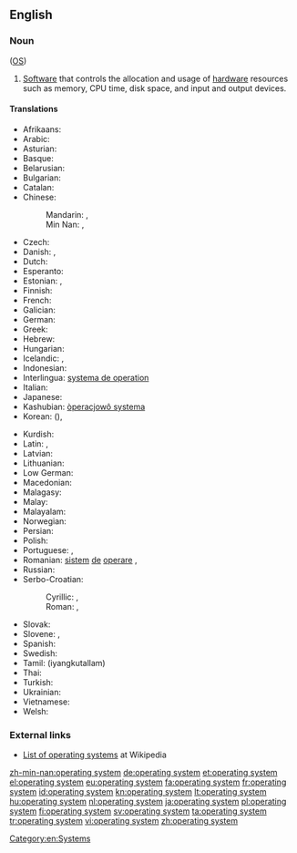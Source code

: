 ==English==
{{wikipedia}}

===Noun===
{{en-noun|head=[[operating]] [[system]]}} ([[OS]])

# {{software}} [[Software]] that controls the allocation and usage of [[hardware]] resources such as memory, CPU time, disk space, and input and output devices.

====Translations====
{{trans-top|software which controls computer}}
* Afrikaans: {{t-|af|bedryfstelsel}}
* Arabic: {{t-|ar|نظام تشغيل|m|tr=niẓām tašġīl|sc=Arab}}
* Asturian: {{t-|ast|sistema operativu|m}}
* Basque: {{t-|eu|sistema eragile}}
* Belarusian: {{t-|be|аперацыйная сістэма|f|tr=aperacýjnaja sistéma|sc=Cyrl}}
* Bulgarian: {{t-|bg|операционна система|f|tr=operaciónna sistéma|sc=Cyrl}}
* Catalan: {{t-|ca|sistema operatiu|m}}
* Chinese:
*: Mandarin: {{t|cmn|操作系統|sc=Hani}}, {{t|cmn|操作系统|tr=cāozuò xìtǒng|sc=Hani}}
*: Min Nan: {{t-|nan|操作系統|sc=Hans}}, {{t-|nan|操作系统|tr=chok-gia̍p hē-thóng|sc=Hans}}
* Czech: {{t-|cs|operační systém|m}}
* Danish: {{t-|da|styresystem|n}}, {{t-|da|operativsystem|n}}
* Dutch: {{t+|nl|besturingssysteem|n}}
* Esperanto: {{t+|eo|operaciumo}}
* Estonian: {{t-|et|operatsioonisüsteem|s}}, {{t-|et|operatsioonisüsteemi|p}}
* Finnish: {{t+|fi|käyttöjärjestelmä}}
* French: {{t+|fr|système d’exploitation|m}}
* Galician: {{t-|gl|sistema operativo|m}}
* German: {{t+|de|Betriebssystem|n}}
* Greek: {{t+|el|λειτουργικό σύστημα|n|tr=leitourgikó sýstima|sc=Grek}}
* Hebrew: {{t+|he|מערכת הפעלה|f|tr=ma'arékhet-haf'alá}}
* Hungarian: {{t+|hu|operációs rendszer}}
* Icelandic: {{t-|is|stýrikerfi|n}}, {{t-|is|stjórnkerfi|n}} {{qualifier|rare}}
* Indonesian: {{t-|id|sistem operasi}}
* Interlingua: [[systema de operation]]
* Italian: {{t+|it|sistema operativo|m}}
* Japanese: {{t+|ja|オペレーティングシステム|tr=opēretingushisutemu}}
* Kashubian: [[òperacjowô systema]]
* Korean: {{t-|ko|운영 체제|tr=unyeong cheje|sc=Kore}} ({{t-|ko|運營體制|sc=Kore}}), {{t-|ko|오퍼레이팅 시스템|tr=opeoreiting siseutem|sc=Kore}}
{{trans-mid}}
* Kurdish: {{t|ku|sîstema şixulandinê}}
* Latin: {{t-|la|systema interna|f}}, {{t-|la|systema operationis|f}}
* Latvian: {{t-|lv|operacionālā sistēma}}
* Lithuanian: {{t+|lt|operacinė sistema}}
* Low German: {{t-|nds|Bedriefsysteem}}
* Macedonian: {{t-|mk|оперативен систем|m|tr=operatíven sístem}}
* Malagasy: {{t+|mg|mpandrindra milina}}
* Malay: {{t-|ms|sistem pengoperasian}}
* Malayalam: {{t-|ml|ഓപറേറ്റിങ്ങ് സിസ്റ്റം}}
* Norwegian: {{t-|no|operativsystem}}
* Persian: {{t-|fa|ﺱیﺲﺘﻣ ﻉﺎﻤﻟ|tr=sistem âmal}}
* Polish: {{t+|pl|system operacyjny|m}}
* Portuguese: {{qualifier|Portugal}} {{t+|pt|sistema operativo|m}}, {{qualifier|Brazil}} {{t+|pt|sistema operacional|m}}
* Romanian: [[sistem]] [[de]] [[operare]] {{n}}, {{t-|ro|sistem operațional|n}}
* Russian: {{t+|ru|операционная система|f|tr=operaciónnaja sistéma}}
* Serbo-Croatian:
*: Cyrillic:  {{t-|sh|оперативни систем|m|sc=Cyrl}}, {{t-|sh|операцијски сустав|m|sc=Cyrl}}
*: Roman: {{t-|sh|operativni sistem|m}}, {{t-|sh|operacijski sustav|m|alt=operácījskī sústav}}
* Slovak: {{t+|sk|operačný systém|m}}
* Slovene: {{t-|sl|operacijski sistem|m}}, {{t-|sl|operacijski sistem|m}}
* Spanish: {{t+|es|sistema operativo|m}}
* Swedish: {{t+|sv|operativsystem}}
* Tamil: {{t-|ta|இயங்குதளம்}} (iyangkutallam)
* Thai: {{t-|th|ระบบปฏิบัติการ|tr=rábòp bpàdtìbàt gaan|sc=Thai}}
* Turkish: {{t+|tr|işletim sistemi}}
* Ukrainian: {{t-|uk|операційна система|f|tr=operacíjna systéma|sc=Cyrl}}
* Vietnamese: {{t-|vi|hệ điều hành}}
* Welsh: {{t-|cy|system weithredu}}
{{trans-bottom}}

===External links===
* [[w:List of operating systems|List of operating systems]] at Wikipedia

[[Category:en:Systems]]

[[zh-min-nan:operating system]]
[[de:operating system]]
[[et:operating system]]
[[el:operating system]]
[[eu:operating system]]
[[fa:operating system]]
[[fr:operating system]]
[[id:operating system]]
[[kn:operating system]]
[[lt:operating system]]
[[hu:operating system]]
[[nl:operating system]]
[[ja:operating system]]
[[pl:operating system]]
[[fi:operating system]]
[[sv:operating system]]
[[ta:operating system]]
[[tr:operating system]]
[[vi:operating system]]
[[zh:operating system]]